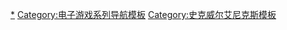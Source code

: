 {{Navbox
| name  = 寄生前夜
| title = 寄生前夜系列
| state = {{{state|autocollapse}}}
| listclass = hlist

|group1 = 電子遊戲
|list1  = 
* [[寄生前夜 (遊戲)|寄生前夜]]
* {{link-ja|寄生前夜2|パラサイト・イヴ2}}
* [[第三次生日]]

| group2 = 其他
| list2  = 
* {{link-ja|瀨名秀明|瀬名秀明}}
* [[寄生前夜|原著小說]]
* [[史克威爾艾尼克斯]]
}}<noinclude>
{{collapsible option}}
{{DEFAULTSORT:Parasite Eve}}

[[Category:寄生前夜|*]]
[[Category:电子游戏系列导航模板]]
[[Category:史克威尔艾尼克斯模板]]
</noinclude>